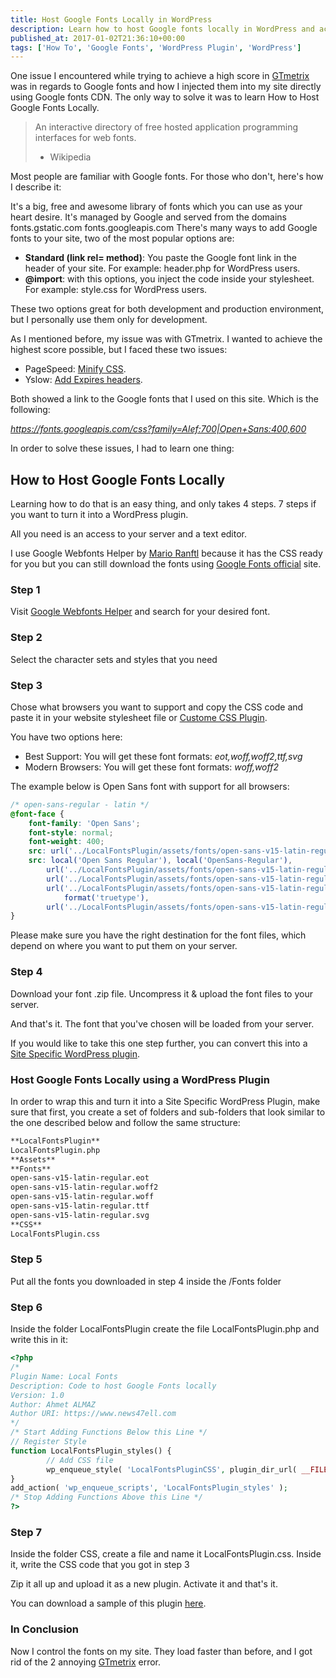 ```yaml
---
title: Host Google Fonts Locally in WordPress
description: Learn how to host Google fonts locally in WordPress and achieve a high score in GTMetrix.
published_at: 2017-01-02T21:36:10+00:00
tags: ['How To', 'Google Fonts', 'WordPress Plugin', 'WordPress']
---
```


One issue I encountered while trying to achieve a high score in [GTmetrix][1] was in regards to Google fonts and how I injected them into my site directly using Google fonts CDN. The only way to solve it was to learn How to Host Google Fonts Locally.

> An interactive directory of free hosted application programming interfaces for web fonts.
> - Wikipedia

Most people are familiar with Google fonts. For those who don't, here's how I describe it:

It's a big, free and awesome library of fonts which you can use as your heart desire. It's managed by Google and served from the domains fonts.gstatic.com fonts.googleapis.com
There's many ways to add Google fonts to your site, two of the most popular options are:

- **Standard (link rel= method)**: You paste the Google font link in the header of your site. For example: header.php for WordPress users.
- **@import**: with this options, you inject the code inside your stylesheet. For example: style.css for WordPress users.

These two options great for both development and production environment, but I personally use them only for development.

As I mentioned before, my issue was with GTmetrix. I wanted to achieve the highest score possible, but I faced these two issues:

- PageSpeed: [Minify CSS][2].
- Yslow: [Add Expires headers][3].

Both showed a link to the Google fonts that I used on this site. Which is the following:

_https://fonts.googleapis.com/css?family=Alef:700|Open+Sans:400,600_

In order to solve these issues, I had to learn one thing:

## How to Host Google Fonts Locally

Learning how to do that is an easy thing, and only takes 4 steps. 7 steps if you want to turn it into a WordPress plugin.

All you need is an access to your server and a text editor.

I use Google Webfonts Helper by [Mario Ranftl][4] because it has the CSS ready for you but you can still download the fonts using [Google Fonts official][5] site.

### Step 1

Visit [Google Webfonts Helper][6] and search for your desired font.

### Step 2

Select the character sets and styles that you need

### Step 3

Chose what browsers you want to support and copy the CSS code and paste it in your website stylesheet file or [Custome CSS Plugin][7].

You have two options here:

- Best Support: You will get these font formats: _eot,woff,woff2,ttf,svg_
- Modern Browsers: You will get these font formats: _woff,woff2_

The example below is Open Sans font with support for all browsers:

```css
/* open-sans-regular - latin */
@font-face {
	font-family: 'Open Sans';
	font-style: normal;
	font-weight: 400;
	src: url('../LocalFontsPlugin/assets/fonts/open-sans-v15-latin-regular.eot'); /* IE9 Compat Modes */
	src: local('Open Sans Regular'), local('OpenSans-Regular'),
		url('../LocalFontsPlugin/assets/fonts/open-sans-v15-latin-regular.eot?#iefix') format('embedded-opentype'),
		url('../LocalFontsPlugin/assets/fonts/open-sans-v15-latin-regular.woff2') format('woff2'),
		url('../LocalFontsPlugin/assets/fonts/open-sans-v15-latin-regular.woff') format('woff'), url('../LocalFontsPlugin/assets/fonts/open-sans-v15-latin-regular.ttf')
			format('truetype'),
		url('../LocalFontsPlugin/assets/fonts/open-sans-v15-latin-regular.svg#OpenSans') format('svg'); /* Legacy iOS */
}
```

Please make sure you have the right destination for the font files, which depend on where you want to put them on your server.

### Step 4

Download your font .zip file. Uncompress it & upload the font files to your server.

And that's it. The font that you've chosen will be loaded from your server.

If you would like to take this one step further, you can convert this into a [Site Specific WordPress plugin][8].

### Host Google Fonts Locally using a WordPress Plugin

In order to wrap this and turn it into a Site Specific WordPress Plugin, make sure that first, you create a set of folders and sub-folders that look similar to the one described below and follow the same structure:

```md
**LocalFontsPlugin**
LocalFontsPlugin.php
**Assets**
**Fonts**
open-sans-v15-latin-regular.eot
open-sans-v15-latin-regular.woff2
open-sans-v15-latin-regular.woff
open-sans-v15-latin-regular.ttf
open-sans-v15-latin-regular.svg
**CSS**
LocalFontsPlugin.css
```

### Step 5

Put all the fonts you downloaded in step 4 inside the /Fonts folder

### Step 6

Inside the folder LocalFontsPlugin create the file LocalFontsPlugin.php and write this in it:

```php
<?php
/*
Plugin Name: Local Fonts
Description: Code to host Google Fonts locally
Version: 1.0
Author: Ahmet ALMAZ
Author URI: https://www.news47ell.com
*/
/* Start Adding Functions Below this Line */
// Register Style
function LocalFontsPlugin_styles() {
        // Add CSS file
        wp_enqueue_style( 'LocalFontsPluginCSS', plugin_dir_url( __FILE__ ) . 'assets/css/LocalFontsPlugin.css' );
}
add_action( 'wp_enqueue_scripts', 'LocalFontsPlugin_styles' );
/* Stop Adding Functions Above this Line */
?>
```

### Step 7

Inside the folder CSS, create a file and name it LocalFontsPlugin.css. Inside it, write the CSS code that you got in step 3

Zip it all up and upload it as a new plugin. Activate it and that's it.

You can download a sample of this plugin [here][9].

### In Conclusion

Now I control the fonts on my site. They load faster than before, and I got rid of the 2 annoying [GTmetrix][10] error.

[1]: https://gtmetrix.com/reports/www.news47ell.com/SkemaKoD
[2]: https://gtmetrix.com/minify-css.html
[3]: https://gtmetrix.com/add-expires-headers.html
[4]: http://mranftl.com/
[5]: https://fonts.google.com/
[6]: https://google-webfonts-helper.herokuapp.com/
[7]: https://www.news47ell.com/reviews/simple-custom-css-js-review-custom-css-wordpress-plugin/
[8]: https://www.news47ell.com/how-to/create-site-specific-wordpress-plugin/
[9]: https://drive.google.com/open?id=1L6kDFl2E9zvld7tNKVA7kx4yWxqr1iAI
[10]: https://gtmetrix.com/reports/www.news47ell.com/YhyjdQy2
